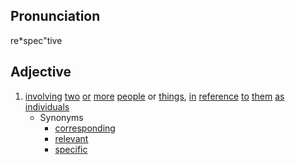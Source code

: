 ==Pronunciation==
re*spec"tive

==Adjective==
# [[involve|involving]] [[two]] [[or]] [[more]] [[people]] or [[thing]]s, [[in]] [[reference]] [[to]] [[them]] [[as]] [[individual]]s
#* Synonyms
#** [[correspond]]ing
#** [[relevant]]
#** [[specific]]